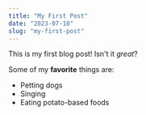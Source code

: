 ---
title: "My First Post"
date: "2023-07-18"
slug: "my-first-post"
---

This is my first blog post! Isn't it *great*?

Some of my **favorite** things are:

- Petting dogs
- Singing
- Eating potato-based foods
